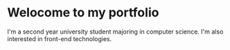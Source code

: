 # Welocome to my portfolio

I'm a second year university student majoring in computer science.
I'm also interested in front-end technologies.